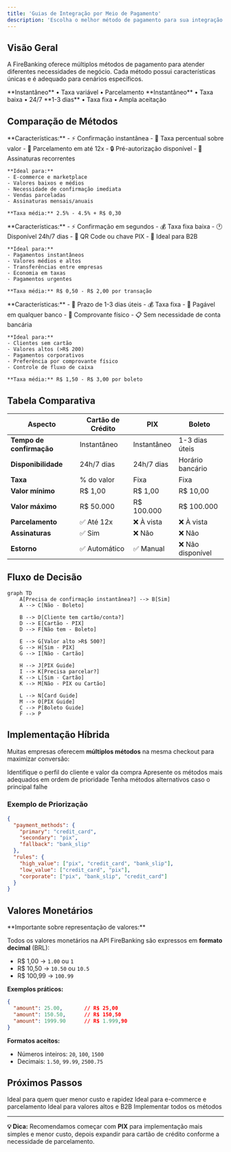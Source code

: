 ```yaml
---
title: 'Guias de Integração por Meio de Pagamento'
description: 'Escolha o melhor método de pagamento para sua integração e acesse o guia completo'
---
```


## Visão Geral

A FireBanking oferece múltiplos métodos de pagamento para atender diferentes necessidades de negócio. Cada método possui características únicas e é adequado para cenários específicos.

<CardGroup cols={3}>
  <Card title="Cartão de Crédito" icon="credit-card" href="/guides/integration/credit-card">
    **Instantâneo** • Taxa variável • Parcelamento
  </Card>
  <Card title="PIX" icon="qrcode" href="/guides/integration/pix">
    **Instantâneo** • Taxa baixa • 24/7
  </Card>
  <Card title="Boleto Bancário" icon="file-invoice" href="/guides/integration/bank-slip">
    **1-3 dias** • Taxa fixa • Ampla aceitação
  </Card>
</CardGroup>

## Comparação de Métodos

<AccordionGroup>
  <Accordion title="💳 Cartão de Crédito">
    **Características:**
    - ⚡ Confirmação instantânea
    - 💸 Taxa percentual sobre valor
    - 📅 Parcelamento em até 12x
    - 🔒 Pré-autorização disponível
    - 🔄 Assinaturas recorrentes

    **Ideal para:**
    - E-commerce e marketplace
    - Valores baixos e médios
    - Necessidade de confirmação imediata
    - Vendas parceladas
    - Assinaturas mensais/anuais

    **Taxa média:** 2.5% - 4.5% + R$ 0,30
  </Accordion>

  <Accordion title="📱 PIX">
    **Características:**
    - ⚡ Confirmação em segundos
    - 💰 Taxa fixa baixa
    - 🕐 Disponível 24h/7 dias
    - 📱 QR Code ou chave PIX
    - 💼 Ideal para B2B

    **Ideal para:**
    - Pagamentos instantâneos
    - Valores médios e altos
    - Transferências entre empresas
    - Economia em taxas
    - Pagamentos urgentes

    **Taxa média:** R$ 0,50 - R$ 2,00 por transação
  </Accordion>

  <Accordion title="🏦 Boleto Bancário">
    **Características:**
    - 📅 Prazo de 1-3 dias úteis
    - 💰 Taxa fixa
    - 🏪 Pagável em qualquer banco
    - 📄 Comprovante físico
    - 📋 Sem necessidade de conta bancária

    **Ideal para:**
    - Clientes sem cartão
    - Valores altos (>R$ 200)
    - Pagamentos corporativos
    - Preferência por comprovante físico
    - Controle de fluxo de caixa

    **Taxa média:** R$ 1,50 - R$ 3,00 por boleto
  </Accordion>
</AccordionGroup>

## Tabela Comparativa

| Aspecto | Cartão de Crédito | PIX | Boleto |
|---------|------------------|-----|--------|
| **Tempo de confirmação** | Instantâneo | Instantâneo | 1-3 dias úteis |
| **Disponibilidade** | 24h/7 dias | 24h/7 dias | Horário bancário |
| **Taxa** | % do valor | Fixa | Fixa |
| **Valor mínimo** | R$ 1,00 | R$ 1,00 | R$ 10,00 |
| **Valor máximo** | R$ 50.000 | R$ 100.000 | R$ 100.000 |
| **Parcelamento** | ✅ Até 12x | ❌ À vista | ❌ À vista |
| **Assinaturas** | ✅ Sim | ❌ Não | ❌ Não |
| **Estorno** | ✅ Automático | ✅ Manual | ❌ Não disponível |

## Fluxo de Decisão

```mermaid
graph TD
    A[Precisa de confirmação instantânea?] --> B[Sim]
    A --> C[Não - Boleto]

    B --> D[Cliente tem cartão/conta?]
    D --> E[Cartão - PIX]
    D --> F[Não tem - Boleto]

    E --> G[Valor alto >R$ 500?]
    G --> H[Sim - PIX]
    G --> I[Não - Cartão]

    H --> J[PIX Guide]
    I --> K[Precisa parcelar?]
    K --> L[Sim - Cartão]
    K --> M[Não - PIX ou Cartão]

    L --> N[Card Guide]
    M --> O[PIX Guide]
    C --> P[Boleto Guide]
    F --> P
```

## Implementação Híbrida

Muitas empresas oferecem **múltiplos métodos** na mesma checkout para maximizar conversão:

<Steps>
  <Step title="Análise do Cliente">
    Identifique o perfil do cliente e valor da compra
  </Step>
  <Step title="Oferta Inteligente">
    Apresente os métodos mais adequados em ordem de prioridade
  </Step>
  <Step title="Fallback Strategy">
    Tenha métodos alternativos caso o principal falhe
  </Step>
</Steps>

### Exemplo de Priorização

```json Configuração Recomendada
{
  "payment_methods": {
    "primary": "credit_card",
    "secondary": "pix",
    "fallback": "bank_slip"
  },
  "rules": {
    "high_value": ["pix", "credit_card", "bank_slip"],
    "low_value": ["credit_card", "pix"],
    "corporate": ["pix", "bank_slip", "credit_card"]
  }
}
```

## Valores Monetários

<Warning>
**Importante sobre representação de valores:**

Todos os valores monetários na API FireBanking são expressos em **formato decimal** (BRL):

- R$ 1,00 → `1.00` ou `1`
- R$ 10,50 → `10.50` ou `10.5`
- R$ 100,99 → `100.99`

**Exemplos práticos:**
```json
{
  "amount": 25.00,       // R$ 25,00
  "amount": 150.50,      // R$ 150,50
  "amount": 1999.90      // R$ 1.999,90
}
```

**Formatos aceitos:**
- Números inteiros: `20`, `100`, `1500`
- Decimais: `1.50`, `99.99`, `2500.75`
</Warning>

## Próximos Passos

<CardGroup cols={2}>
  <Card title="🚀 Começar com PIX" icon="qrcode" href="/guides/integration/pix">
    Ideal para quem quer menor custo e rapidez
  </Card>
  <Card title="💳 Começar com Cartão" icon="credit-card" href="/guides/integration/credit-card">
    Ideal para e-commerce e parcelamento
  </Card>
  <Card title="🏦 Começar com Boleto" icon="file-invoice" href="/guides/integration/bank-slip">
    Ideal para valores altos e B2B
  </Card>
  <Card title="⚙️ Integração Completa" icon="star" href="/guides/integration-flow">
    Implementar todos os métodos
  </Card>
</CardGroup>

---

**💡 Dica:** Recomendamos começar com **PIX** para implementação mais simples e menor custo, depois expandir para cartão de crédito conforme a necessidade de parcelamento.